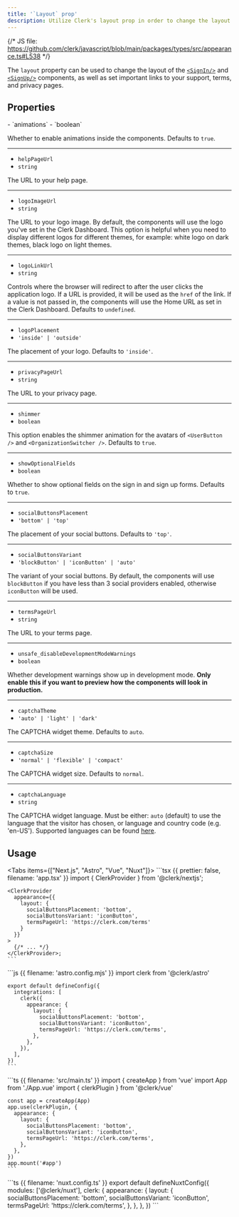```yaml
---
title: '`Layout` prop'
description: Utilize Clerk's layout prop in order to change the layout of the <SignIn /> and <SignUp /> components, as well as set important links to your support, terms and privacy pages.
---
```


{/* JS file: https://github.com/clerk/javascript/blob/main/packages/types/src/appearance.ts#L538 */}

The `layout` property can be used to change the layout of the [`<SignIn/>`](/docs/components/authentication/sign-in) and [`<SignUp/>`](/docs/components/authentication/sign-up) components, as well as set important links to your support, terms, and privacy pages.

## Properties

<Properties>
  - `animations`
  - `boolean`

  Whether to enable animations inside the components. Defaults to `true`.

  ---

  - `helpPageUrl`
  - `string`

  The URL to your help page.

  ---

  - `logoImageUrl`
  - `string`

  The URL to your logo image. By default, the components will use the logo you've set in the Clerk Dashboard. This option is helpful when you need to display different logos for different themes, for example: white logo on dark themes, black logo on light themes.

  ---

  - `logoLinkUrl`
  - `string`

  Controls where the browser will redirect to after the user clicks the application logo. If a URL is provided, it will be used as the `href` of the link. If a value is not passed in, the components will use the Home URL as set in the Clerk Dashboard. Defaults to `undefined`.

  ---

  - `logoPlacement`
  - `'inside' | 'outside'`

  The placement of your logo. Defaults to `'inside'`.

  ---

  - `privacyPageUrl`
  - `string`

  The URL to your privacy page.

  ---

  - `shimmer`
  - `boolean`

  This option enables the shimmer animation for the avatars of `<UserButton />` and `<OrganizationSwitcher />`. Defaults to `true`.

  ---

  - `showOptionalFields`
  - `boolean`

  Whether to show optional fields on the sign in and sign up forms. Defaults to `true`.

  ---

  - `socialButtonsPlacement`
  - `'bottom' | 'top'`

  The placement of your social buttons. Defaults to `'top'`.

  ---

  - `socialButtonsVariant`
  - `'blockButton' | 'iconButton' | 'auto'`

  The variant of your social buttons. By default, the components will use `blockButton` if you have less than 3 social providers enabled, otherwise `iconButton` will be used.

  ---

  - `termsPageUrl`
  - `string`

  The URL to your terms page.

  ---

  - `unsafe_disableDevelopmentModeWarnings`
  - `boolean`

  Whether development warnings show up in development mode. **Only enable this if you want to preview how the components will look in production.**

  ---

  - `captchaTheme`
  - `'auto' | 'light' | 'dark'`

  The CAPTCHA widget theme. Defaults to `auto`.

  ---

  - `captchaSize`
  - `'normal' | 'flexible' | 'compact'`

  The CAPTCHA widget size. Defaults to `normal`.

  ---

  - `captchaLanguage`
  - `string`

  The CAPTCHA widget language. Must be either: `auto` (default) to use the language that the visitor has chosen, or language and country code (e.g. 'en-US').
  Supported languages can be found [here](https://developers.cloudflare.com/turnstile/reference/supported-languages).
</Properties>

## Usage

<Tabs items={["Next.js", "Astro", "Vue", "Nuxt"]}>
  <Tab>
    ```tsx {{ prettier: false, filename: 'app.tsx' }}
    import { ClerkProvider } from '@clerk/nextjs';

    <ClerkProvider
      appearance={{
        layout: {
          socialButtonsPlacement: 'bottom',
          socialButtonsVariant: 'iconButton',
          termsPageUrl: 'https://clerk.com/terms'
        }
      }}
    >
      {/* ... */}
    </ClerkProvider>;
    ```
  </Tab>

  <Tab>
    ```js {{ filename: 'astro.config.mjs' }}
    import clerk from '@clerk/astro'

    export default defineConfig({
      integrations: [
        clerk({
          appearance: {
            layout: {
              socialButtonsPlacement: 'bottom',
              socialButtonsVariant: 'iconButton',
              termsPageUrl: 'https://clerk.com/terms',
            },
          },
        }),
      ],
    })
    ```
  </Tab>

  <Tab>
    ```ts {{ filename: 'src/main.ts' }}
    import { createApp } from 'vue'
    import App from './App.vue'
    import { clerkPlugin } from '@clerk/vue'

    const app = createApp(App)
    app.use(clerkPlugin, {
      appearance: {
        layout: {
          socialButtonsPlacement: 'bottom',
          socialButtonsVariant: 'iconButton',
          termsPageUrl: 'https://clerk.com/terms',
        },
      },
    })
    app.mount('#app')
    ```
  </Tab>

  <Tab>
    ```ts {{ filename: 'nuxt.config.ts' }}
    export default defineNuxtConfig({
      modules: ['@clerk/nuxt'],
      clerk: {
        appearance: {
          layout: {
            socialButtonsPlacement: 'bottom',
            socialButtonsVariant: 'iconButton',
            termsPageUrl: 'https://clerk.com/terms',
          },
        },
      },
    })
    ```
  </Tab>
</Tabs>
